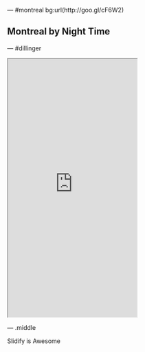--- #montreal bg:url(http://goo.gl/cF6W2)
	
## Montreal by Night Time

--- #dillinger
	
<iframe src = 'http://dillinger.io' height='600px'></iframe>

--- .middle 

Slidify is Awesome

